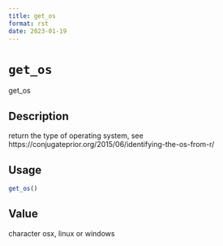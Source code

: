 ```yaml
--- 
title: get_os 
format: rst 
date: 2023-01-19 
--- 
```

# `get_os`

get_os


## Description

return the type of operating system, see https://conjugateprior.org/2015/06/identifying-the-os-from-r/


## Usage

```r
get_os()
```


## Value

character osx, linux or windows


